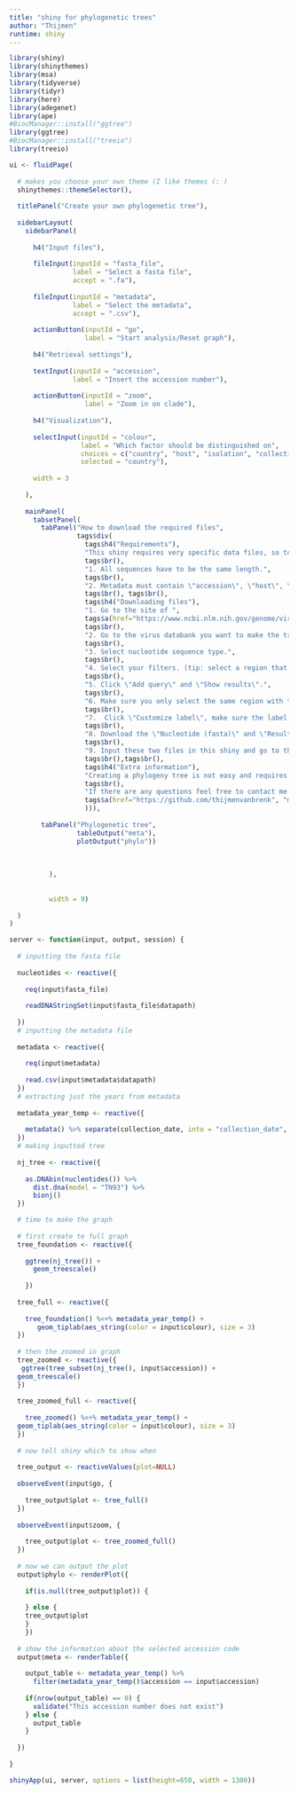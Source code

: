 ```yaml
---
title: "shiny for phylogenetic trees"
author: "Thijmen"
runtime: shiny
---
```


```r

library(shiny)
library(shinythemes)
library(msa)
library(tidyverse)
library(tidyr)
library(here)
library(adegenet)
library(ape)
#BiocManager::install("ggtree")
library(ggtree)
#BiocManager::install("treeio")
library(treeio)

```

```r
ui <- fluidPage(
  
  # makes you choose your own theme (I like themes (: )
  shinythemes::themeSelector(),
  
  titlePanel("Create your own phylogenetic tree"),
  
  sidebarLayout(
    sidebarPanel(
      
      h4("Input files"),
      
      fileInput(inputId = "fasta_file",
                label = "Select a fasta file",
                accept = ".fa"),
      
      fileInput(inputId = "metadata",
                label = "Select the metadata",
                accept = ".csv"),
      
      actionButton(inputId = "go",
                   label = "Start analysis/Reset graph"),
      
      h4("Retrieval settings"),
      
      textInput(inputId = "accession",
                label = "Insert the accession number"),
      
      actionButton(inputId = "zoom",
                   label = "Zoom in on clade"),
      
      h4("Visualization"),
      
      selectInput(inputId = "colour",
                  label = "Which factor should be distinguished on",
                  choices = c("country", "host", "isolation", "collection_date"),
                  selected = "country"),
      
      width = 3
    
    ),
    
    mainPanel(
      tabsetPanel(
        tabPanel("How to download the required files",
                 tags$div(
                   tags$h4("Requirements"),
                   "This shiny requires very specific data files, so to make sure there isnt any confusion I made a list of what these files need:",
                   tags$br(),
                   "1. All sequences have to be the same length.",
                   tags$br(),
                   "2. Metadata must contain \"accession\", \"host\", \"country\", \"isolation\" and \"collection_date\".",
                   tags$br(), tags$br(),
                   tags$h4("Downloading files"),
                   "1. Go to the site of ",
                   tags$a(href="https://www.ncbi.nlm.nih.gov/genome/viruses/variation/", "the NCBI."),
                   tags$br(),
                   "2. Go to the virus databank you want to make the tree of.",
                   tags$br(),
                   "3. Select nucleotide sequence type.",
                   tags$br(),
                   "4. Select your filters. (tip: select a region that has the full cds)",
                   tags$br(),
                   "5. Click \"Add query\" and \"Show results\".",
                   tags$br(),
                   "6. Make sure you only select the same region with the same length!!",
                   tags$br(),
                   "7.  Click \"Customize label\", make sure the label only contains \"{accession}\". (this makes it easier to see later on) ",
                   tags$br(),
                   "8. Download the \"Nucleotide (fasta)\" and \"Result set (CSV)\" options.",
                   tags$br(),
                   "9. Input these two files in this shiny and go to the next tab.",
                   tags$br(),tags$br(),
                   tags$h4("Extra information"),
                   "Creating a phylogeny tree is not easy and requires allot of factors for it to go right, thats why this shiny only has the basics. Later on I am planning on adding \"Multiple Sequence Alignment\", but I do not have time for that at this moment.",
                   tags$br(),
                   "If there are any questions feel free to contact me through",
                   tags$a(href="https://github.com/thijmenvanbrenk", "my github"
                   ))),
        
        tabPanel("Phylogenetic tree",
                 tableOutput("meta"),
                 plotOutput("phylo"))
        
        
      
          ),
        
        
          width = 9)
    
  )
)

server <- function(input, output, session) {
  
  # inputting the fasta file
  
  nucleotides <- reactive({
  
    req(input$fasta_file)
    
    readDNAStringSet(input$fasta_file$datapath)
  
  })
  # inputting the metadata file
  
  metadata <- reactive({
    
    req(input$metadata)
    
    read.csv(input$metadata$datapath)
  })
  # extracting just the years from metadata
  
  metadata_year_temp <- reactive({
    
    metadata() %>% separate(collection_date, into = "collection_date", sep = 4)
  })
  # making inputted tree
  
  nj_tree <- reactive({
    
    as.DNAbin(nucleotides()) %>%
      dist.dna(model = "TN93") %>%
      bionj()
  })

  # time to make the graph
  
  # first create te full graph
  tree_foundation <- reactive({
    
    ggtree(nj_tree()) +
      geom_treescale()
  
    })
  
  tree_full <- reactive({
    
    tree_foundation() %<+% metadata_year_temp() +
       geom_tiplab(aes_string(color = input$colour), size = 3)
  })
  
  # then the zoomed in graph
  tree_zoomed <- reactive({
   ggtree(tree_subset(nj_tree(), input$accession)) +
  geom_treescale()
  })
  
  tree_zoomed_full <- reactive({
    
    tree_zoomed() %<+% metadata_year_temp() +
  geom_tiplab(aes_string(color = input$colour), size = 3)
  })
  
  # now tell shiny which to show when
  
  tree_output <- reactiveValues(plot=NULL)
  
  observeEvent(input$go, {
  
    tree_output$plot <- tree_full()
  })
  
  observeEvent(input$zoom, {
    
    tree_output$plot <- tree_zoomed_full()
  })
  
  # now we can output the plot
  output$phylo <- renderPlot({
  
    if(is.null(tree_output$plot)) {
      
    } else {
    tree_output$plot
    }
    })
  
  # show the information about the selected accession code
  output$meta <- renderTable({
    
    output_table <- metadata_year_temp() %>% 
      filter(metadata_year_temp()$accession == input$accession)
    
    if(nrow(output_table) == 0) {
      validate("This accession number does not exist")
    } else {
      output_table
    }
    
  })
  
}
```


```r
shinyApp(ui, server, options = list(height=650, width = 1300))

```


